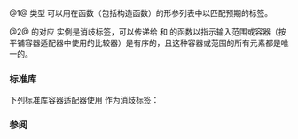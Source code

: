{{cpp/title|sorted_unique_t|sorted_unique}}
{{cpp/container/navbar}}
{{dcl begin}}
{{dcl header|flat_map}}
{{dcl header|flat_set}}
{{dcl|num=1|since=c++23|1=
struct sorted_unique_t { explicit sorted_unique_t() = default; };
}}
{{dcl|num=2|since=c++23|1=
inline constexpr sorted_unique_t sorted_unique{};
}}
{{dcl end}}

@1@ 类型 {{tt|std::sorted_unique_t}} 可以用在函数（包括构造函数）的形参列表中以匹配预期的标签。

@2@ {{v|1}} 的对应 {{tt|std::sorted_unique}} 实例是消歧标签，可以传递给 {{lc|std::flat_map}} 和 {{lc|std::flat_set}} 的函数以指示输入范围或容器（按平铺容器适配器中使用的比较器）是有序的，且这种容器或范围的所有元素都是唯一的。

===标准库===
下列标准库容器适配器使用 {{v|1,2}} 作为消歧标签：
{{dsc begin}}
{{dsc inc|cpp/container/dsc flat_map}}
{{dsc inc|cpp/container/dsc flat_set}}
{{dsc end}}

===参阅===
{{dsc begin}}
{{dsc inc|cpp/container/dsc sorted_equivalent}}
{{dsc inc|cpp/ranges/dsc from_range}}
{{dsc inc|cpp/utility/dsc in_place}}
{{dsc end}}

{{langlinks|de|en|es|ja|ru}}
